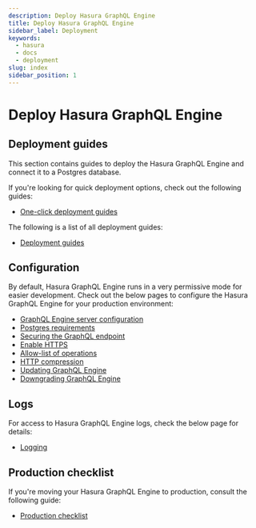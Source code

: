 ```yaml
---
description: Deploy Hasura GraphQL Engine
title: Deploy Hasura GraphQL Engine
sidebar_label: Deployment
keywords:
  - hasura
  - docs
  - deployment
slug: index
sidebar_position: 1
---
```



# <Deployment /> Deploy Hasura GraphQL Engine

## Deployment guides

This section contains guides to deploy the Hasura GraphQL Engine and connect it to a Postgres database.

If you're looking for quick deployment options, check out the following guides:

- [One-click deployment guides](/deployment/deployment-guides/index.mdx#one-click-deployment-guides)

The following is a list of all deployment guides:

- [Deployment guides](/deployment/deployment-guides/index.mdx#all-deployment-guides)

## Configuration

By default, Hasura GraphQL Engine runs in a very permissive mode for easier development. Check out the below pages to
configure the Hasura GraphQL Engine for your production environment:

- [GraphQL Engine server configuration](/deployment/graphql-engine-flags/index.mdx)
- [Postgres requirements](/deployment/postgres-requirements.mdx#postgres-permissions)
- [Securing the GraphQL endpoint](/deployment/securing-graphql-endpoint.mdx)
- [Enable HTTPS](/deployment/enable-https.mdx)
- [Allow-list of operations](/security/allow-list.mdx)
- [HTTP compression](/deployment/compression.mdx)
- [Updating GraphQL Engine](/deployment/updating-graphql-engine.mdx)
- [Downgrading GraphQL Engine](/deployment/downgrading.mdx)

## Logs

For access to Hasura GraphQL Engine logs, check the below page for details:

- [Logging](/deployment/logging.mdx)

## Production checklist

If you're moving your Hasura GraphQL Engine to production, consult the following guide:

- [Production checklist](/deployment/production-checklist.mdx)
